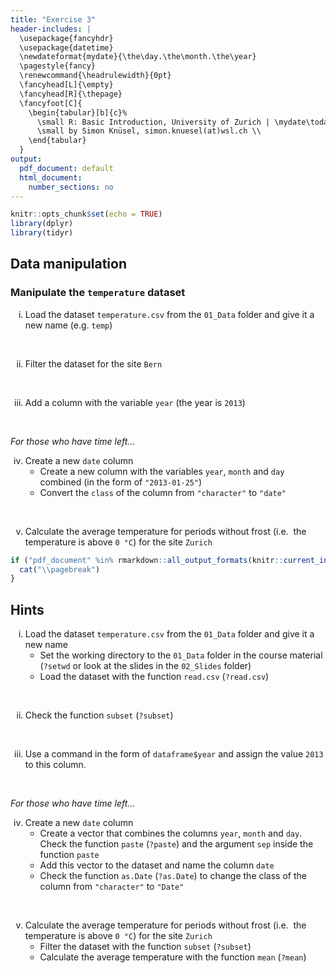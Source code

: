 ```yaml
---
title: "Exercise 3"
header-includes: |
  \usepackage{fancyhdr}
  \usepackage{datetime}
  \newdateformat{mydate}{\the\day.\the\month.\the\year}
  \pagestyle{fancy}
  \renewcommand{\headrulewidth}{0pt}
  \fancyhead[L]{\empty}
  \fancyhead[R]{\thepage}
  \fancyfoot[C]{
    \begin{tabular}[b]{c}%
      \small R: Basic Introduction, University of Zurich | \mydate\today\ \\
      \small by Simon Knüsel, simon.knuesel(at)wsl.ch \\
    \end{tabular}
  }
output:
  pdf_document: default
  html_document:
    number_sections: no
---
```


```r
knitr::opts_chunk$set(echo = TRUE)
library(dplyr)
library(tidyr)
```

## Data manipulation

### Manipulate the `temperature` dataset

i) Load the dataset `temperature.csv` from the `01_Data` folder and
give it a new name (e.g. `temp`)

<br>

ii) Filter the dataset for the site `Bern`

<br>

iii) Add a column with the variable `year` (the year is `2013`)

<br>

*For those who have time left...*

iv) Create a new `date` column
    - Create a new column with the variables `year`, `month` and `day` combined
      (in the form of `"2013-01-25"`)
    - Convert the `class` of the column from `"character"` to `"date"`
  
<br>

v) Calculate the average temperature for periods without frost (i.e. 
the temperature is above `0 °C`) for the site `Zurich`


```r
if ("pdf_document" %in% rmarkdown::all_output_formats(knitr::current_input())) {
  cat("\\pagebreak")
}
```

## Hints

i) Load the dataset `temperature.csv` from the `01_Data` folder and
give it a new name
   - Set the working directory to the `01_Data` folder in the course material
     (`?setwd` or look at the slides in the `02_Slides` folder)
   - Load the dataset with the function `read.csv` (`?read.csv`)

<br>

ii) Check the function `subset` (`?subset`)

<br>

iii) Use a command in the form of `dataframe$year` and assign the value `2013`
to this column.

<br>

*For those who have time left...*

iv) Create a new `date` column
    - Create a vector that combines the columns `year`, `month` and `day`.
      Check the function `paste` (`?paste`) and the argument `sep` inside the
      function `paste`
    - Add this vector to the dataset and name the column `date`
    - Check the function `as.Date` (`?as.Date`) to change the class of the
      column from `"character"` to `"Date"`
  
<br>

v) Calculate the average temperature for periods without frost (i.e. 
the temperature is above `0 °C`) for the site `Zurich`
   - Filter the dataset with the function `subset` (`?subset`)
   - Calculate the average temperature with the function `mean` (`?mean`)

